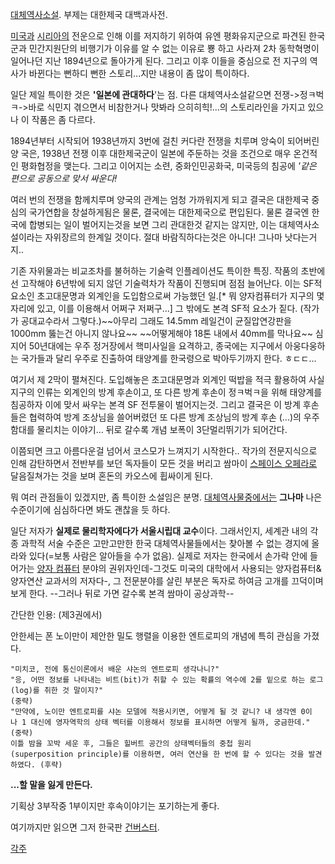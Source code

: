 [[대체역사소설]]. 부제는 대한제국 대백과사전.

[[미국]]과 [[시리아]]의 전운으로 인해 이를 저지하기 위하여 유엔 평화유지군으로 파견된 한국군과 민간지원단의 비행기가 이유를 알 수 없는 이유로 뿅 하고 사라져 2차 동학혁명이 일어나던 지난 1894년으로 돌아가게 된다. 그리고 이후 이들을 중심으로 전 지구의 역사가 바뀐다는 뻔하디 뻔한 스토리...지만 내용이 좀 많이 특이하다.

일단 제일 특이한 것은 ''''일본에 관대하다''''는 점. 다른 대체역사소설같으면 전쟁->정ㅋ벅ㅋ->바로 식민지 겪으면서 비참한거나 맛봐라 으히히힉!...의 스토리라인을 가지고 있으나 이 작품은 좀 다르다.

1894년부터 시작되어 1938년까지 3번에 걸친 커다란 전쟁을 치루며 앙숙이 되어버린 양 국은, 1938년 전쟁 이후 대한제국군이 일본에 주둔하는 것을 조건으로 매우 온건적인 평화협정을 맺는다. 그리고 이어지는 소련, 중화인민공화국, 미국등의 침공에 '''같은 편으로 공동으로 맞서 싸운다!''

여러 번의 전쟁을 함께치루며 양국의 관계는 엄청 가까워지게 되고 결국은 대한제국 중심의 국가연합을 창설하게됨은 물론, 결국에는 대한제국으로 편입된다. 물론 결국엔 한국에 합병되는 일이 벌어지는것을 보면 그리 관대한것 같지는 않지만, 이는 대체역사소설이라는 자위장르의 한계일 것이다.
절대 바람직하다는것은 아니다! 그나마 낫다는거지..



기존 자위물과는 비교조차를 불허하는 기술력 인플레이션도 특이한 특징.
작품의 초반에선 고작해야 6년밖에 되지 않던 기술력차가 작품이 진행되며 점점 늘어난다. 이는 SF적 요소인 초고대문명과 외계인을 도입함으로써 가능했던 일.[* 뭐 양자컴퓨터가 지구의 몇 자리에 있고, 이를 이용해서 어쩌구 저쩌구...] 그 밖에도 본격 SF적 요소가 짙다. (작가가 공대교수라서 그렇다.)~~아무리 그래도 14.5mm 레일건이 균질압연강판을 1000mm 뚫는건 아니지 않나요~~ ~~어떻게해야 18톤 내에서 40mm를 막나요~~
심지어 50년대에는 우주 정거장에서 핵미사일을 요격하고, 종국에는 지구에서 아웅다웅하는 국가들과 달리 우주로 진출하여 태양계를 한국령으로 박아두기까지 한다. ㅎㄷㄷ...

여기서 제 2막이 펼쳐진다. 도입해놓은 초고대문명과 외계인 떡밥을 적극 활용하여 사실 지구의 인류는 외계인의 방계 후손이고, 또 다른 방계 후손이 정ㅋ벅ㅋ을 위해 태양계를 침공하자 이에 맞서 싸우는 본격 SF 전투물이 벌어지는것. 그리고 결국은 이 방계 후손들은 협력하여 방계 조상님을 쓸어버렸던 또 다른 방계 조상님의 방계 후손 (...)의 우주 함대를 물리치는 이야기... 뒤로 갈수록 개념 보폭이 3단멀리뛰기가 되어간다.

이쯤되면 크고 아름다운걸 넘어서 코스모가 느껴지기 시작한다.. 작가의 전문지식으로 인해 감탄하면서 전반부를 보던 독자들이 모든 것을 버리고 쌈마이 [[스페이스 오페라]]로 달음질쳐가는 것을 보며 혼돈의 카오스에 휩싸이게 된다.

뭐 여러 관점들이 있겠지만, 좀 특이한 소설임은 분명. [[대체역사물]]중에서는 '''그나마''' 나은 수준이기에 심심하다면 봐도 괜찮을 듯 하다.

일단 저자가 '''실제로 물리학자에다가 서울시립대 교수'''이다. 그래서인지, 세계관 내의 각종 과학적 서술 수준은 고만고만한 한국 대체역사물들에서는 찾아볼 수 없는 경지에 올라와 있다(=보통 사람은 알아들을 수가 없음). 실제로 저자는 한국에서 손가락 안에 들어가는 [[양자 컴퓨터]] 분야의 권위자인데-그것도 미국의 대학에서 사용되는 양자컴퓨터&양자연산 교과서의 저자다-, 그 전문분야를 살린 부분은 독자로 하여금 고개를 끄덕이며 보게 한다. --그러나 뒤로 가면 갈수록 본격 쌈마이 공상과학--

간단한 인용: (제3권에서)

안한세는 폰 노이만이 제안한 밀도 행렬을 이용한 엔트로피의 개념에 특히 관심을 가졌다.
 "미치코, 전에 통신이론에서 배운 샤논의 엔트로피 생각나니?"
 "응, 어떤 정보를 나타내는 비트(bit)가 취할 수 있는 확률의 역수에 2를 밑으로 하는 로그(log)를 취한 것 말이지?"
 (중략)
 "만약에, 노이만 엔트로피를 샤논 모델에 적용시키면, 어떻게 될 것 같니? 내 생각엔 0이나 1 대신에 영자역학의 상태 벡터를 이용해서 정보를 표시하면 어떻게 될까, 궁금한데."
 (중략)
 이틀 밤을 꼬박 세운 후, 그들은 힐버트 공간의 상태벡터들의 중첩 원리(superposition principle)를 이용하면, 여러 연산을 한 번에 할 수 있다는 것을 발견하였다. (후략)


'''...할 말을 잃게 만든다.'''

기획상 3부작중 1부이지만 후속이야기는 포기하는게 좋다.


여기까지만 읽으면 그저 한국판 [[건버스터]].

[[각주]]
